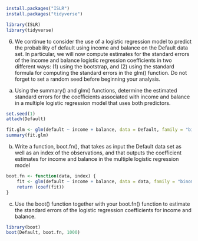 ```{r}
install.packages("ISLR")
install.packages("tidyverse")
```


```{r}
library(ISLR)
library(tidyverse)
```

6. We continue to consider the use of a logistic regression model to
predict the probability of default using income and balance on the
Default data set. In particular, we will now compute estimates for
the standard errors of the income and balance logistic regression coefficients in two different ways: (1) using the bootstrap, and (2) using
the standard formula for computing the standard errors in the glm()
function. Do not forget to set a random seed before beginning your
analysis.

(a) Using the summary() and glm() functions, determine the estimated standard errors for the coefficients associated with income
and balance in a multiple logistic regression model that uses
both predictors.

```{r}
set.seed(1)
attach(Default)
```

```{r}
fit.glm <- glm(default ~ income + balance, data = Default, family = "binomial")
summary(fit.glm)
```

(b) Write a function, boot.fn(), that takes as input the Default data
set as well as an index of the observations, and that outputs
the coefficient estimates for income and balance in the multiple
logistic regression model

```{r}
boot.fn <- function(data, index) {
    fit <- glm(default ~ income + balance, data = data, family = "binomial", subset = index)
    return (coef(fit))
}
```

(c) Use the boot() function together with your boot.fn() function to
estimate the standard errors of the logistic regression coefficients
for income and balance.

```{r}
library(boot)
boot(Default, boot.fn, 1000)
```

